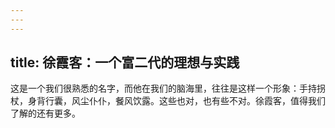 ```yaml
---
---
---
```

title: 徐霞客：一个富二代的理想与实践
---




这是一个我们很熟悉的名字，而他在我们的脑海里，往往是这样一个形象：手持拐杖，身背行囊，风尘仆仆，餐风饮露。这些也对，也有些不对。徐霞客，值得我们了解的还有更多。